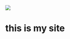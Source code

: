 <img
  src="https://res.cloudinary.com/demaree/image/twitter_name/ddemaree.jpg"
  width={160}
  height={160}
/>

# this is my site
